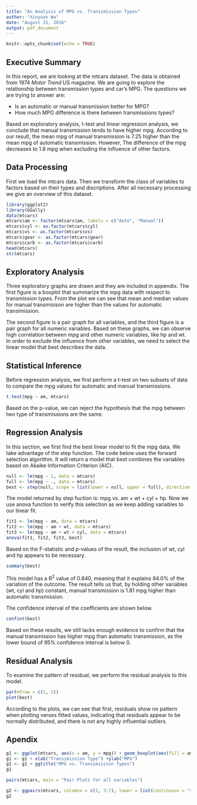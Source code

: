 ---
title: "An Analysis of MPG vs. Transimission Types"
author: "Xinyuan Wu"
date: "August 31, 2016"
output: pdf_document
---

```{r setup, include=FALSE}
knitr::opts_chunk$set(echo = TRUE)
```

## Executive Summary

In this report, we are looking at the mtcars dataset. The data is obtained from 1974 *Motor* *Trend* US magazine. We are going to explore the relationship between transmission types and car's MPG. The questions we are trying to answer are:

* Is an automatic or manual transmission better for MPG?  
* How much MPG difference is there between transmissions types?

Based on exploratory analysis, t-test and linear regression analysis, we conclude that manual transmission tends to have higher mpg. According to our result, the mean mpg of manual transmission is 7.25 higher than the mean mpg of automatic transmission. However, The difference of the mpg decreases to 1.8 mpg when excluding the influence of other factors.

## Data Processing

First we load the mtcars data. Then we transform the class of variables to factors based on their types and discriptions. After all necessary processing we give an overview of this dataset.

```{r}
library(ggplot2)
library(GGally)
data(mtcars)
mtcars$am <- factor(mtcars$am, labels = c("Auto", "Manual"))
mtcars$cyl <- as.factor(mtcars$cyl)
mtcars$vs <- as.factor(mtcars$vs)
mtcars$gear <- as.factor(mtcars$gear)
mtcars$carb <- as.factor(mtcars$carb)
head(mtcars)
str(mtcars)
```

## Exploratory Analysis

Three exploratory graphs are drawn and they are included in appendix. The first figure is a boxplot that summarize the mpg data with respect to transmission types. From the plot we can see that mean and median values for manual transmisison are higher than the values for automatic transimission.

The second figure is a pair graph for all variables, and the third figure is a pair graph for all numeric variables. Based on these graphs, we can observe high correlation between mpg and other numeric variables, like hp and wt. In order to exclude the influence from other variables, we need to select the linear model that best describes the data. 

## Statistical Inference

Before regression analysis, we first perform a t-test on two subsets of data to compare the mpg values for automatic and manual transmissions.

```{r}
t.test(mpg ~ am, mtcars)
```

Based on the p-value, we can reject the hypothesis that the mpg between two type of transmissions are the same.

## Regression Analysis

In this section, we first find the best linear model to fit the mpg data. We take advantage of the step function. The code below uses the forward selection algorithm. It will return a model that best combines the variables based on Akaike Information Criterion (AIC).

```{r, results = "hide"}
null <- lm(mpg ~ 1, data = mtcars)
full <- lm(mpg ~ ., data = mtcars)
best <- step(null, scope = list(lower = null, upper = full), direction = "forward", trace = 0)
```

The model returned by step fuction is: mpg vs. am + wt + cyl + hp. Now we use anova function to verify this selection as we keep adding variables to our linear fit.

```{r}
fit1 <- lm(mpg ~ am, data = mtcars)
fit2 <- lm(mpg ~ am + wt, data = mtcars)
fit3 <- lm(mpg ~ am + wt + cyl, data = mtcars)
anova(fit1, fit2, fit3, best)
```

Based on the F-statistic and p-values of the result, the inclusion of wt, cyl and hp appears to be necessary.

```{r}
summary(best)
```

This model has a R^2^ value of 0.840, meaning that it explains 84.0% of the variation of the outcome. The result tells us that, by holding other variables (wt, cyl and hp) constant, manual transmission is 1.81 mpg higher than automatic transmission.

The confidence interval of the coefficients are shown below.

```{r}
confint(best)
```

Based on these results, we still lacks enough evidence to confirm that the manual transmission has higher mpg than automatic transmission, as the lower bound of 95% confidence interval is below 0.

## Residual Analysis

To examine the pattern of residual, we perform the residual analysis to this model.

```{r}
par(mfrow = c(2, 2))
plot(best)
```

According to the plots, we can see that first, residuals show no pattern when plotting verses fitted values, indicating that residuals appear to be normally distributed, and there is not any highly influential outliers. 

## Apendix

```{r, tidy = TRUE, tidy.opts=list(width.cutoff = 60), cache = TRUE}
g1 <- ggplot(mtcars, aes(x = am, y = mpg)) + geom_boxplot(aes(fill = am)) 
g1 <- g1 + xlab("Transimission Type") +ylab("MPG")
g1 <- g1 + ggtitle("MPG vs. Transimission Types")
g1

pairs(mtcars, main = "Pair Plots for all variables")

g2 <- ggpairs(mtcars, columns = c(1, 3:7), lower = list(continuous = "smooth"), title = "Pair Plots for Numeric Variables")
g2
```